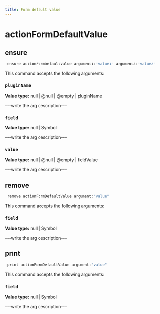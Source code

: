 ```yaml
---
title: Form default value
---
```


# actionFormDefaultValue

## ensure

```js filename="Terminal" copy
 ensure actionFormDefaultValue argument1:"value1" argument2:"value2"
```

This command accepts the following arguments:

### `pluginName`
**Value type:** null | @null | @empty | pluginName

---write the arg description---

### `field`
**Value type:** null | Symbol

---write the arg description---

### `value`
**Value type:** null | @null | @empty | fieldValue

---write the arg description---


## remove

```js filename="Terminal" copy
 remove actionFormDefaultValue argument:"value"
```

This command accepts the following arguments:

### `field`
**Value type:** null | Symbol

---write the arg description---


## print

```js filename="Terminal" copy
 print actionFormDefaultValue argument:"value"
```

This command accepts the following arguments:

### `field`
**Value type:** null | Symbol

---write the arg description---


